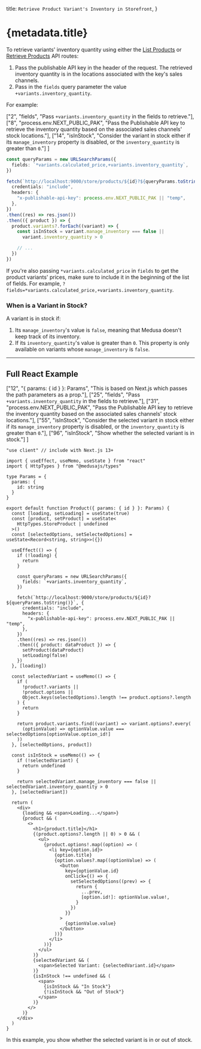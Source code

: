 
  title: `Retrieve Product Variant's Inventory in Storefront`,
}

# {metadata.title}

To retrieve variants' inventory quantity using either the [List Products](!api!/store#products_getproducts) or [Retrieve Products](!api!/store#products_getproductsid) API routes:

1. Pass the publishable API key in the header of the request. The retrieved inventory quantity is in the locations associated with the key's sales channels.
2. Pass in the `fields` query parameter the value `+variants.inventory_quantity`.

For example:

  ["2", "fields", "Pass `+variants.inventory_quantity` in the fields to retrieve."],
  ["8", "process.env.NEXT_PUBLIC_PAK", "Pass the Publishable API key to retrieve the inventory quantity based on the associated sales channels' stock locations."], 
  ["14", "isInStock", "Consider the variant in stock either if its `manage_inventory` property is disabled, or the `inventory_quantity` is greater than `0`."]
]

```ts highlights={fetchHighlights}
const queryParams = new URLSearchParams({
  fields: `*variants.calculated_price,+variants.inventory_quantity`,
})

fetch(`http://localhost:9000/store/products/${id}?${queryParams.toString()}`, {
  credentials: "include",
  headers: {
    "x-publishable-api-key": process.env.NEXT_PUBLIC_PAK || "temp",
  },
})
.then((res) => res.json())
.then(({ product }) => {
  product.variants?.forEach((variant) => {
    const isInStock = variant.manage_inventory === false || 
      variant.inventory_quantity > 0

    // ...
  })
})
```

<Note type="warning" title="Important">

If you're also passing `*variants.calculated_price` in `fields` to get the product variants' prices, make sure to include it in the beginning of the list of fields. For example, `?fields=*variants.calculated_price,+variants.inventory_quantity`.

</Note>

### When is a Variant in Stock?

A variant is in stock if:

1. Its `manage_inventory`'s value is `false`, meaning that Medusa doesn't keep track of its inventory.
2. If its `inventory_quantity`'s value is greater than `0`. This property is only available on variants whose `manage_inventory` is `false`.

---

## Full React Example

  ["12", "{ params: { id } }: Params", "This is based on Next.js which passes the path parameters as a prop."],
  ["25", "fields", "Pass `+variants.inventory_quantity` in the fields to retrieve."],
  ["31", "process.env.NEXT_PUBLIC_PAK", "Pass the Publishable API key to retrieve the inventory quantity based on the associated sales channels' stock locations."], 
  ["55", "isInStock", "Consider the selected variant in stock either if its `manage_inventory` property is disabled, or the `inventory_quantity` is greater than `0`."],
  ["96", "isInStock", "Show whether the selected variant is in stock."]
]

```tsx title="React Storefront" highlights={reactHighlights}
"use client" // include with Next.js 13+

import { useEffect, useMemo, useState } from "react"
import { HttpTypes } from "@medusajs/types"

type Params = {
  params: {
    id: string
  }
}

export default function Product({ params: { id } }: Params) {
  const [loading, setLoading] = useState(true)
  const [product, setProduct] = useState<
    HttpTypes.StoreProduct | undefined
  >()
  const [selectedOptions, setSelectedOptions] = useState<Record<string, string>>({})

  useEffect(() => {
    if (!loading) {
      return 
    }

    const queryParams = new URLSearchParams({
      fields: `+variants.inventory_quantity`,
    })

    fetch(`http://localhost:9000/store/products/${id}?${queryParams.toString()}`, {
      credentials: "include",
      headers: {
        "x-publishable-api-key": process.env.NEXT_PUBLIC_PAK || "temp",
      },
    })
    .then((res) => res.json())
    .then(({ product: dataProduct }) => {
      setProduct(dataProduct)
      setLoading(false)
    })
  }, [loading])

  const selectedVariant = useMemo(() => {
    if (
      !product?.variants ||
      !product.options || 
      Object.keys(selectedOptions).length !== product.options?.length
    ) {
      return
    }

    return product.variants.find((variant) => variant.options?.every(
      (optionValue) => optionValue.value === selectedOptions[optionValue.option_id!]
    ))
  }, [selectedOptions, product])

  const isInStock = useMemo(() => {
    if (!selectedVariant) {
      return undefined
    }

    return selectedVariant.manage_inventory === false || selectedVariant.inventory_quantity > 0
  }, [selectedVariant])

  return (
    <div>
      {loading && <span>Loading...</span>}
      {product && (
        <>
          <h1>{product.title}</h1>
          {(product.options?.length || 0) > 0 && (
            <ul>
              {product.options!.map((option) => (
                <li key={option.id}>
                  {option.title}
                  {option.values?.map((optionValue) => (
                    <button 
                      key={optionValue.id}
                      onClick={() => {
                        setSelectedOptions((prev) => {
                          return {
                            ...prev,
                            [option.id!]: optionValue.value!,
                          }
                        })
                      }}
                    >
                      {optionValue.value}
                    </button>
                  ))}
                </li>
              ))}
            </ul>
          )}
          {selectedVariant && (
            <span>Selected Variant: {selectedVariant.id}</span>
          )}
          {isInStock !== undefined && (
            <span>
              {isInStock && "In Stock"}
              {!isInStock && "Out of Stock"}
            </span>
          )}
        </>
      )}
    </div>
  )
}
```

In this example, you show whether the selected variant is in or out of stock.